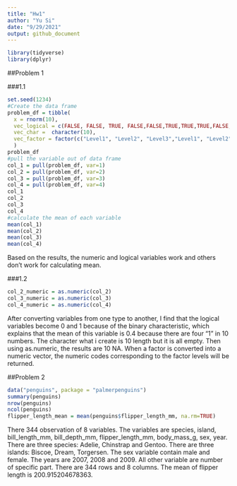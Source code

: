 ```yaml
---
title: "Hw1"
author: "Yu Si"
date: "9/29/2021"
output: github_document
---
```


```r
library(tidyverse)
library(dplyr)
```

##Problem 1

###1.1
```r
set.seed(1234)
#Create the data frame
problem_df = tibble(
  x = rnorm(10),
  vec_logical = c(FALSE, FALSE, TRUE, FALSE,FALSE,TRUE,TRUE,TRUE,FALSE,FALSE),
  vec_char =  character(10),
  vec_factor = factor(c("Level1", "Level2", "Level3","Level1", "Level2", "Level3","Level1", "Level2", "Level3","Level2"))
  )
problem_df
#pull the variable out of data frame
col_1 = pull(problem_df, var=1)
col_2 = pull(problem_df, var=2)
col_3 = pull(problem_df, var=3)
col_4 = pull(problem_df, var=4)
col_1
col_2
col_3
col_4
#calculate the mean of each variable
mean(col_1)
mean(col_2)
mean(col_3)
mean(col_4)

```
Based on the results, the numeric and logical variables work and others don't work for calculating mean.

###1.2

```r
col_2_numeric = as.numeric(col_2)
col_3_numeric = as.numeric(col_3)
col_4_numeric = as.numeric(col_4)
```
After converting variables from one type to another, I find that the logical variables become 0 and 1 because of the binary characteristic, which explains that the mean of this variable is 0.4 because there are four "1" in 10 numbers. The character what i create is 10 length but it is all empty. Then using as.numeric, the results are 10 NA. When a factor is converted into a numeric vector, the numeric codes corresponding to the factor levels will be returned. 

##Problem 2
```r
data("penguins", package = "palmerpenguins")
summary(penguins)
nrow(penguins)
ncol(penguins)
flipper_length_mean = mean(penguins$flipper_length_mm, na.rm=TRUE)
```
There 344 observation of 8 variables. The variables are species, island, bill_length_mm, bill_depth_mm, flipper_length_mm, body_mass_g, sex, year.
There are three species: Adelie, Chinstrap and Gentoo. There are three islands: Biscoe, Dream, Torgersen. The sex variable contain male and female. The years are 2007, 2008 and 2009. All other variable are number of specific part. 
There are 344 rows and 8 columns.
The mean of  flipper length is 200.915204678363.


